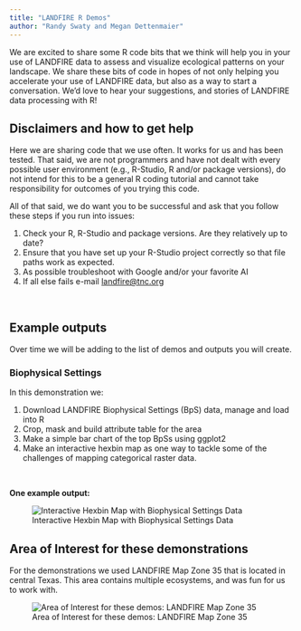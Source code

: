 ```yaml
---
title: "LANDFIRE R Demos"
author: "Randy Swaty and Megan Dettenmaier"
---
```


We are excited to share some R code bits that we think will help you in your use of LANDFIRE data to assess and visualize ecological patterns on your landscape.  We share these bits of code in hopes of not only helping you accelerate your use of LANDFIRE data, but also as a way to start a conversation.  We'd love to hear your suggestions, and stories of LANDFIRE data processing with R!

## Disclaimers and how to get help

Here we are sharing code that we use often.  It works for us and has been tested.  That said, we are not programmers and have not dealt with every possible user environment (e.g., R-Studio, R and/or package versions), do not intend for this to be a general R coding tutorial and cannot take responsibility for outcomes of you trying this code.

All of that said, we do want you to be successful and ask that you follow these steps if you run into issues:

1. Check your R, R-Studio and package versions.  Are they relatively up to date?
2. Ensure that you have set up your R-Studio project correctly so that file paths work as expected.
3. As possible troubleshoot with Google and/or your favorite AI
4. If all else fails e-mail [landfire@tnc.org](mailto:landfire@tnc.org)


<br>

## Example outputs

Over time we will be adding to the list of demos and outputs you will create.

### Biophysical Settings

In this demonstration we:

1.  Download LANDFIRE Biophysical Settings (BpS) data, manage and load into R
2.  Crop, mask and build attribute table for the area
3.  Make a simple bar chart of the top BpSs using ggplot2
4.  Make an interactive hexbin map as one way to tackle some of the challenges of mapping categorical raster data. 

<br>

**One example output:**

![Interactive Hexbin Map with Biophysical Settings Data](assets/bps_map.jpg){fig-alt="A hexbin map for LANDFIRE Map ZOne 35 in central Texas with an arrow inditating the Biophysical Setting for one hexbin."}




## Area of Interest for these demonstrations

For the demonstrations we used LANDFIRE Map Zone 35 that is located in central Texas.  This area contains multiple ecosystems, and was fun for us to work with.  




![Area of Interest for these demos: LANDFIRE Map Zone 35](assets/mz35.jpg){fig-alt="A map of LANDFIRE Map Zone 35, which is a large circular area in central Texas."}


